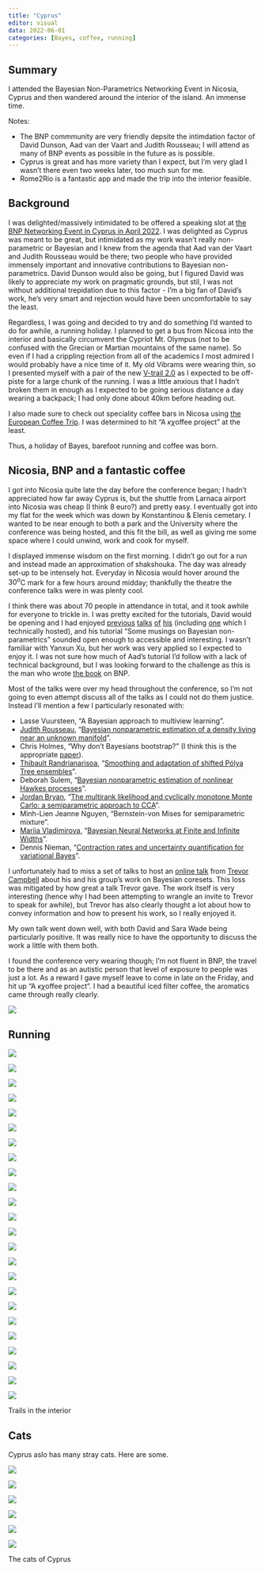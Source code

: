 ```yaml
---
title: "Cyprus"
editor: visual
data: 2022-06-01
categories: [Bayes, coffee, running]
---
```


## Summary

I attended the Bayesian Non-Parametrics Networking Event in Nicosia, Cyprus and then wandered around the interior of the island. An immense time.

Notes:

-   The BNP commmunity are very friendly depsite the intimdation factor of David Dunson, Aad van der Vaart and Judith Rousseau; I will attend as many of BNP events as possible in the future as is possible.
-   Cyprus is great and has more variety than I expect, but I'm very glad I wasn't there even two weeks later, too much sun for me.
-   Rome2Rio is a fantastic app and made the trip into the interior feasible.

## Background

I was delighted/massively intimidated to be offered a speaking slot at [the BNP Networking Event in Cyprus in April 2022](http://cyprusconferences.org/bnp2022/). I was delighted as Cyprus was meant to be great, but intimidated as my work wasn't really non-parametric or Bayesian and I knew from the agenda that Aad van der Vaart and Judith Rousseau would be there; two people who have provided immensely important and innovative contributions to Bayesian non-parametrics. David Dunson would also be going, but I figured David was likely to appreciate my work on pragmatic grounds, but stil, I was not without additional trepidation due to this factor - I'm a big fan of David's work, he's very smart and rejection would have been uncomfortable to say the least.

Regardless, I was going and decided to try and do something I'd wanted to do for awhile, a running holiday. I planned to get a bus from Nicosa into the interior and basically circumvent the Cypriot Mt. Olympus (not to be confused with the Grecian or Martian mountains of the same name). So even if I had a crippling rejection from all of the academics I most admired I would probably have a nice time of it. My old Vibrams were wearing thin, so I presented myself with a pair of the new [V-trail 2.0](https://www.vibrams.co.uk/products/v-trail-2-0-mens-black) as I expected to be off-piste for a large chunk of the running. I was a little anxious that I hadn't broken them in enough as I expected to be going serious distance a day wearing a backpack; I had only done about 40km before heading out.

I also made sure to check out speciality coffee bars in Nicosa using [the European Coffee Trip](https://europeancoffeetrip.com/city-guides/). I was determined to hit "A $\kappa\chi$offee project" at the least.

Thus, a holiday of Bayes, barefoot running and coffee was born.

## Nicosia, BNP and a fantastic coffee

I got into Nicosia quite late the day before the conference began; I hadn't appreciated how far away Cyprus is, but the shuttle from Larnaca airport into Nicosia was cheap (I think 8 euro?) and pretty easy. I eventually got into my flat for the week which was down by Konstantinou & Elenis cemetary. I wanted to be near enough to both a park and the University where the conference was being hosted, and this fit the bill, as well as giving me some space where I could unwind, work and cook for myself.

I displayed immense wisdom on the first morning. I didn't go out for a run and instead made an approximation of shakshouka. The day was already set-up to be intensely hot. Everyday in Nicosia would hover around the $30^o$C mark for a few hours around midday; thankfully the theatre the conference talks were in was plenty cool.

I think there was about 70 people in attendance in total, and it took awhile for everyone to trickle in. I was pretty excited for the tutorials, David would be opening and I had enjoyed [previous](https://www.youtube.com/watch?v=swC2i2h7R5Y) [talks](https://www.youtube.com/watch?v=UYp2GGo2KKU) [of](https://www.youtube.com/watch?v=ewUbZe7r4HA) [his](https://www.youtube.com/watch?v=1-_0X1AsrNk) (including [one](https://www.youtube.com/watch?v=scKQy9LdKhk) which I technically hosted), and his tutorial "Some musings on Bayesian non-parametrics" sounded open enough to accessible and interesting. I wasn't familiar with Yanxun Xu, but her work was very applied so I expected to enjoy it. I was not sure how much of Aad's tutorial I'd follow with a lack of technical background, but I was looking forward to the challenge as this is the man who wrote [the book](https://www-cambridge-org.ezp.lib.cam.ac.uk/gb/academic/subjects/statistics-probability/statistical-theory-and-methods/fundamentals-nonparametric-bayesian-inference?format=HB&isbn=9780521878265) on BNP.

Most of the talks were over my head throughout the conference, so I'm not going to even attempt discuss all of the talks as I could not do them justice. Instead I'll mention a few I particularly resonated with:

-   Lasse Vuursteen, "A Bayesian approach to multiview learning".
-   [Judith Rousseau](https://www.stats.ox.ac.uk/~rousseau/), "[Bayesian nonparametric estimation of a density living near an unknown manifold](https://arxiv.org/abs/2205.15717)".
-   Chris Holmes, "Why don't Bayesians bootstrap?" (I think this is the appropriate [paper](https://academic-oup-com.ezp.lib.cam.ac.uk/biomet/article/106/2/465/5385582)).
-   [Thibault Randrianarisoa](https://thibaultrandrianarisoa.netlify.app/), "[Smoothing and adaptation of shifted Pólya Tree ensembles](https://arxiv.org/abs/2010.12299)".
-   Deborah Sulem, "[Bayesian nonparametric estimation of nonlinear Hawkes processes](https://arxiv.org/abs/2103.17164)".
-   [Jordan Bryan](https://j-g-b.github.io/), "[The multirank likelihood and cyclically monotone Monte Carlo: a semiparametric approach to CCA](https://arxiv.org/abs/2112.07465)".
-   Minh-Lien Jeanne Nguyen, "Bernstein-von Mises for semiparametric mixture".
-   [Mariia Vladimirova](https://sites.google.com/site/mrvladimirova), "[Bayesian Neural Networks at Finite and Infinite Widths](https://proceedings.mlr.press/v157/vladimirova21a.html)".
-   Dennis Nieman, "[Contraction rates and uncertainty quantification for variational Bayes](https://www.jmlr.org/papers/volume23/21-1128/21-1128.pdf)".

I unfortunately had to miss a set of talks to host an [online talk](https://www.youtube.com/watch?v=rUKuzhrHJE8) from [Trevor Campbell](https://trevorcampbell.me/) about his and his group's work on Bayesian coresets. This loss was mitigated by how great a talk Trevor gave. The work itself is very interesting (hence why I had been attempting to wrangle an invite to Trevor to speak for awhile), but Trevor has also clearly thought a lot about how to convey information and how to present his work, so I really enjoyed it.

My own talk went down well, with both David and Sara Wade being particularly positive. It was really nice to have the opportunity to discuss the work a little with them both.

I found the conference very wearing though; I'm not fluent in BNP, the travel to be there and as an autistic person that level of exposure to people was just a lot. As a reward I gave myself leave to come in late on the Friday, and hit up "A $\kappa\chi$offee project". I had a beautiful iced filter coffee, the aromatics came through really clearly.

![](pictures/coffee.jpg)

## Running

::: {#fig-interior layout-ncol="2"}

![](./pictures/Trails/IMG_20220501_112851.jpg){#fig-trail-1}

![](./pictures/Trails/IMG_20220501_113239.jpg){#fig-trail-2}

![](./pictures/Trails/IMG_20220501_114536.jpg){#fig-trail-3}

![](./pictures/Trails/IMG_20220503_094038.jpg){#fig-trail-4}

![](./pictures/Trails/IMG_20220503_095946.jpg){#fig-trail-5}

![](./pictures/Trails/IMG_20220503_103856.jpg){#fig-trail-6}

![](./pictures/Trails/IMG_20220503_112028.jpg){#fig-trail-7}

![](./pictures/Trails/IMG_20220503_120535.jpg){#fig-trail-8}

![](./pictures/Trails/IMG_20220504_090211.jpg){#fig-trail-9}

![](./pictures/Trails/IMG_20220504_094411.jpg){#fig-trail-10}

![](./pictures/Trails/IMG_20220504_111813.jpg){#fig-trail-12}

![](./pictures/Trails/IMG_20220504_120055.jpg){#fig-trail-14}

![](./pictures/Trails/IMG_20220504_121401.jpg){#fig-trail-15}

![](./pictures/Trails/IMG_20220504_123721.jpg){#fig-trail-16}

![](./pictures/Trails/IMG_20220504_125317.jpg){#fig-trail-17}

![](./pictures/Trails/IMG_20220504_150925.jpg){#fig-trail-19}

![](./pictures/Trails/IMG_20220504_151236.jpg){#fig-trail-20}

![](./pictures/Trails/IMG_20220504_153431.jpg){#fig-trail-21}

![](./pictures/Trails/IMG_20220504_125330.jpg){#fig-trail-18}

![](./pictures/Trails/IMG_20220504_154005.jpg){#fig-trail-22}

![](./pictures/Trails/IMG_20220504_155054.jpg){#fig-trail-23}

![](./pictures/Trails/IMG_20220504_160950.jpg){#fig-trail-24}

![](./pictures/Trails/IMG_20220504_171843.jpg){#fig-trail-25}

![](./pictures/Trails/vibrams_1.jpg){#fig-trail-27}


Trails in the interior
:::

## Cats

Cyprus aslo has many stray cats. Here are some.

::: {#fig-cats layout-ncol="2"}

![](./pictures/Cats/c.jpg){#fig-cat-1}

![](./pictures/Cats/IMG_20220430_145113.jpg){#fig-cat-2}

![](./pictures/Cats/IMG_20220430_193030.jpg){#fig-cat-3}

![](./pictures/Cats/IMG_20220505_132039.jpg){#fig-cat-4}

![](./pictures/Cats/IMG_20220505_180313.jpg){#fig-cat-5}

![](./pictures/Cats/IMG_20220505_184135.jpg){#fig-cat-6}

The cats of Cyprus

:::

